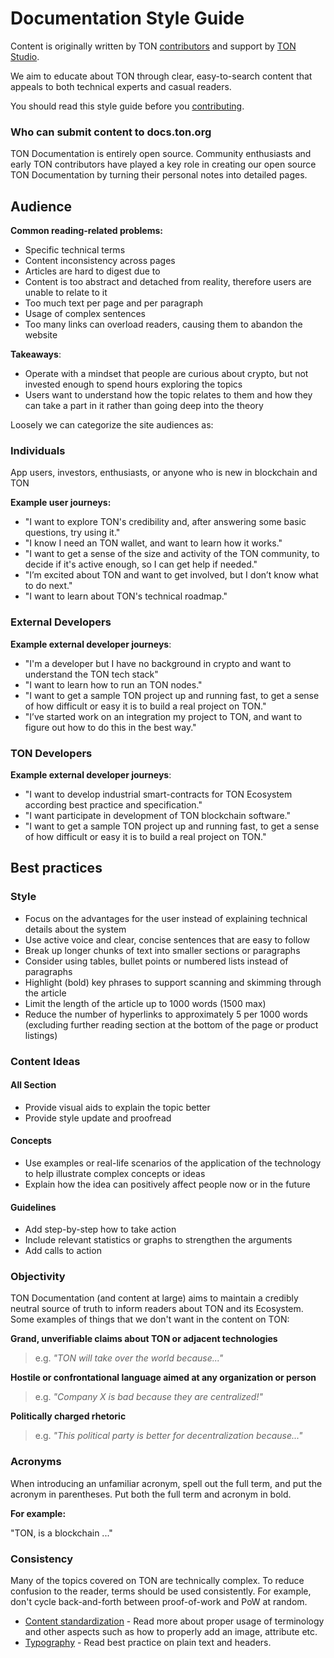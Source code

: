 # Documentation Style Guide

Content is originally written by TON [contributors](/v3/contribute/maintainers) and support by [TON Studio](https://tonstudio.io/).

We aim to educate about TON through clear, easy-to-search content that appeals to both technical experts and casual readers.

You should read this style guide before you [contributing](/v3/contribute).

### Who can submit content to docs.ton.org

TON Documentation is entirely open source. Community enthusiasts and early TON contributors have played a key role in creating our open source TON Documentation by turning their personal notes into detailed pages.

## Audience

**Common reading-related problems:**

- Specific technical terms
- Content inconsistency across pages
- Articles are hard to digest due to
- Content is too abstract and detached from reality, therefore users are unable to relate to it
- Too much text per page and per paragraph
- Usage of complex sentences
- Too many links can overload readers, causing them to abandon the website

**Takeaways**:

- Operate with a mindset that people are curious about crypto, but not invested enough to spend hours exploring the topics
- Users want to understand how the topic relates to them and how they can take a part in it rather than going deep into the theory

Loosely we can categorize the site audiences as:

### Individuals
  App users, investors, enthusiasts, or anyone who is new in blockchain and TON

  **Example user journeys:**

  - "I want to explore TON's credibility and, after answering some basic questions, try using it."
  - "I know I need an TON wallet, and want to learn how it works."
  - "I want to get a sense of the size and activity of the TON community, to decide if it's active enough, so I can get help if needed."
  - "I’m excited about TON and want to get involved, but I don’t know what to do next."
  - "I want to learn about TON's technical roadmap."


### External Developers

  **Example external developer journeys**:

  - "I'm a developer but I have no background in crypto and want to understand the TON tech stack"
  - "I want to learn how to run an TON nodes."
  - "I want to get a sample TON project up and running fast, to get a sense of how difficult or easy it is to build a real project on TON."
  - "I’ve started work on an integration my project to TON, and want to figure out how to do this in the best way."


### TON Developers

  **Example external developer journeys**:

  - "I want to develop industrial smart-contracts for TON Ecosystem according best practice and specification."
  - "I want participate in development of TON blockchain software."
  - "I want to get a sample TON project up and running fast, to get a sense of how difficult or easy it is to build a real project on TON."

## Best practices

### Style

- Focus on the advantages for the user instead of explaining technical details about the system
- Use active voice and clear, concise sentences that are easy to follow
- Break up longer chunks of text into smaller sections or paragraphs
- Consider using tables, bullet points or numbered lists instead of paragraphs
- Highlight (bold) key phrases to support scanning and skimming through the article
- Limit the length of the article up to 1000 words (1500 max)
- Reduce the number of hyperlinks to approximately 5 per 1000 words (excluding further reading section at the bottom of the page or product listings)

### Content Ideas

#### All Section
- Provide visual aids to explain the topic better
- Provide style update and proofread

#### Concepts
- Use examples or real-life scenarios of the application of the technology to help illustrate complex concepts or ideas
- Explain how the idea can positively affect people now or in the future

#### Guidelines
- Add step-by-step how to take action
- Include relevant statistics or graphs to strengthen the arguments
- Add calls to action


### Objectivity

TON Documentation (and content at large) aims to maintain a credibly neutral source of truth to inform readers about TON and its Ecosystem. Some examples of things that we don't want in the content on TON:

**Grand, unverifiable claims about TON or adjacent technologies**

> e.g. _"TON will take over the world because..."_

**Hostile or confrontational language aimed at any organization or person**

> e.g. _"Company X is bad because they are centralized!"_

**Politically charged rhetoric**

> e.g. _"This political party is better for decentralization because..."_

### Acronyms

When introducing an unfamiliar acronym, spell out the full term, and put the acronym in parentheses. Put both the full term and acronym in bold.

**For example:**

"TON, is a blockchain ..."

### Consistency

Many of the topics covered on TON are technically complex. To reduce confusion to the reader, terms should be used consistently. For example, don't cycle back-and-forth between proof-of-work and PoW at random.

- [Content standardization](/v3/contribute/content-standardization) - Read more about proper usage of terminology and other aspects such as how to properly add an image, attribute etc.
- [Typography](/v3/contribute/typography) - Read best practice on plain text and headers.
